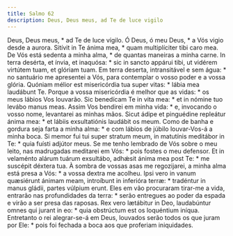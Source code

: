 ```yaml
---
title: Salmo 62
description: Deus, Deus meus, ad Te de luce vigilo
---
```


<div class="side-by-side not-content">
  <span>Deus, Deus meus, * ad Te de luce vígilo.</span>
  <span>
    Ó Deus, ó meu Deus, * a Vós vigio desde a aurora.
  </span>
  <span>
    Sitívit in Te ánima mea, * quam multiplíciter tibi caro mea.
  </span>
  <span>
    De Vós está sedenta a minha alma, * de quantas maneiras a minha carne.
  </span>
  <span>
    In terra desérta, et ínvia, et inaquósa: * sic in sancto appárui tibi, ut
    vidérem virtútem tuam, et glóriam tuam.
  </span>
  <span>
    Em terra deserta, intransitável e sem água: * no santuário me apresentei a
    Vós, para contemplar o vosso poder e a vossa glória.
  </span>
  <span>
    Quóniam mélior est misericórdia tua super vitas: * lábia mea laudábunt Te.
  </span>
  <span>
    Porque a vossa misericórdia é melhor que as vidas: * os meus lábios Vos
    louvarão.
  </span>
  <span>
    Sic benedícam Te in vita mea: * et in nómine tuo levábo manus meas.
  </span>
  <span>
    Assim Vos bendirei em minha vida: * e, invocando o vosso nome, levantarei as
    minhas mãos.
  </span>
  <span>
    Sicut ádipe et pinguédine repleátur ánima mea: * et lábiis exsultatiónis
    laudábit os meum.
  </span>
  <span>
    Como de banha e gordura seja farta a minha alma: * e com lábios de júbilo
    louvar-Vos-á a minha boca.
  </span>
  <span>
    Si memor fui tui super stratum meum, in matutínis meditábor in Te: * quia
    fuísti adjútor meus.
  </span>
  <span>
    Se me tenho lembrado de Vós sobre o meu leito, nas madrugadas meditarei em
    Vós: * pois fostes o meu defensor.
  </span>
  <span>
    Et in velaménto alárum tuárum exsultábo, adhǽsit ánima mea post Te: * me
    suscépit déxtera tua.
  </span>
  <span>
    À sombra de vossas asas me regozijarei, a minha alma está presa a Vós: * a
    vossa dextra me acolheu.
  </span>
  <span>
    Ipsi vero in vanum quæsiérunt ánimam meam, introíbunt in inferióra terræ: *
    tradéntur in manus gládii, partes vúlpium erunt.
  </span>
  <span>
    Eles em vão procuraram tirar-me a vida, entrarão nas profundidades da terra:
    * serão entregues ao poder da espada e virão a ser presa das raposas.
  </span>
  <span>
    Rex vero lætábitur in Deo, laudabúntur omnes qui jurant in eo: * quia
    obstrúctum est os loquéntium iníqua.
  </span>
  <span>
    Entretanto o rei alegrar-se-á em Deus, louvados serão todos os que juram por
    Ele: * pois foi fechada a boca aos que proferiam iniquidades.
  </span>
</div>
